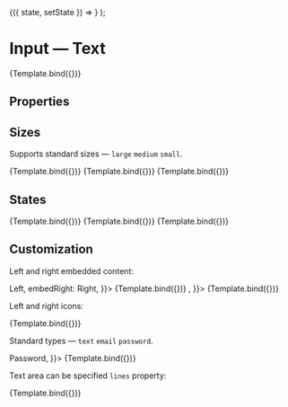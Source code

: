 
<Meta title="Components/Controls/Input — Text" component={InputText} argTypes={InputTextArgTypes} />

  <StateManager initialValue={args.value}>
    {({ state, setState }) => <InputText {...args} value={state} onChange={setState} />}
  </StateManager>
);

# Input — Text

<Description of={InputText} />

<Canvas withSource="none">
  <Story name="Basic" args={{ value: "", placeholder: "Enter something" }}>
    {Template.bind({})}
  </Story>
</Canvas>

## Properties

<ArgsTable story="Basic" />

## Sizes

Supports standard sizes — `large` `medium` `small`.

<Canvas withSource="none">
  <Story
    name="Large"
    args={{
      label: "Large",
      size: "large",
    }}>
    {Template.bind({})}
  </Story>
  <Story
    name="Medium"
    args={{
      label: "Medium",
      size: "medium",
    }}>
    {Template.bind({})}
  </Story>
  <Story
    name="Small"
    args={{
      label: "Small",
      size: "small",
    }}>
    {Template.bind({})}
  </Story>
</Canvas>

## States

<Canvas withSource="none">
  <Story
    name="Disabled"
    args={{
      label: "Large",
      size: "large",
      disabled: true,
      value: "This input is disabled",
    }}>
    {Template.bind({})}
  </Story>
</Canvas>

<Canvas withSource="none">
  <Story
    name="Error with glyph"
    args={{
      label: "Large",
      size: "large",
      error: "Please correct the value entered",
      errorAppearance: "glyph",
      value: "This input is not correct",
    }}>
    {Template.bind({})}
  </Story>
</Canvas>

<Canvas withSource="none">
  <Story
    name="Error with hint"
    args={{
      label: "Large",
      size: "large",
      error: "Please correct the value entered",
      errorAppearance: "hint",
      value: "This input is not correct",
    }}>
    {Template.bind({})}
  </Story>
</Canvas>

## Customization

Left and right embedded content:

<Canvas withSource="none">
  <Story
    name="Embedded content"
    args={{
      label: "Large",
      size: "large",
      embedLeft: <Tag>Left</Tag>,
      embedRight: <Tag>Right</Tag>,
    }}>
    {Template.bind({})}
  </Story>
</Canvas>

<Canvas withSource="none">
  <Story
    name="Embedded spinner"
    args={{
      label: "Large",
      size: "large",
      disabled: true,
      value: "You can embed any component",
      embedRight: <Spinner />,
    }}>
    {Template.bind({})}
  </Story>
</Canvas>

Left and right icons:

<Canvas withSource="none">
  <Story
    name="Embedded icons"
    args={{
      label: "Large",
      size: "large",
      iconBeforeName: "i:check-circle",
      iconAfterName: "i:close",
    }}>
    {Template.bind({})}
  </Story>
</Canvas>

Standard types — `text` `email` `password`.

<Canvas withSource="none">
  <Story
    name="Password"
    args={{
      label: "Password",
      size: "large",
      value: "password",
      type: "password",
      embedRight: <Tag appearance="neutral">Password</Tag>,
    }}>
    {Template.bind({})}
  </Story>
</Canvas>

Text area can be specified `lines` property:

<Canvas withSource="none">
  <Story
    name="Text Area"
    args={{
      label: "Text area",
      lines: 5,
    }}>
    {Template.bind({})}
  </Story>
</Canvas>

